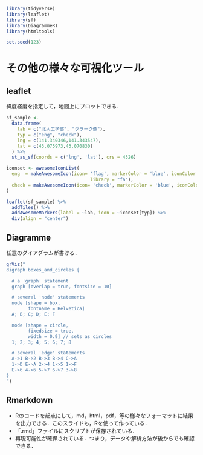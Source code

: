 ```r
library(tidyverse)
library(leaflet)
library(sf)
library(DiagrammeR)
library(htmltools)

set.seed(123)

```

# その他の様々な可視化ツール

## leaflet

緯度経度を指定して，地図上にプロットできる．


```r

sf_sample <-
  data.frame(
    lab = c("北大工学部", "クラーク像"),
    typ = c("eng", "check"),
    lng = c(141.340346,141.343547),
    lat = c(43.075973,43.070830)
  ) %>%
  st_as_sf(coords = c('lng', 'lat'), crs = 4326)

iconset <- awesomeIconList(
  eng  = makeAwesomeIcon(icon= 'flag', markerColor = 'blue', iconColor = 'white', 
                               library = "fa"),
  check = makeAwesomeIcon(icon= 'check', markerColor = 'blue', iconColor = 'white', library = "fa")
)

leaflet(sf_sample) %>%
  addTiles() %>%
  addAwesomeMarkers(label = ~lab, icon = ~iconset[typ]) %>%
  div(align = "center")
```



## Diagramme

任意のダイアグラムが書ける．

```r
grViz("
digraph boxes_and_circles {

  # a 'graph' statement
  graph [overlap = true, fontsize = 10]

  # several 'node' statements
  node [shape = box,
        fontname = Helvetica]
  A; B; C; D; E; F

  node [shape = circle,
        fixedsize = true,
        width = 0.9] // sets as circles
  1; 2; 3; 4; 5; 6; 7; 8

  # several 'edge' statements
  A->1 B->2 B->3 B->4 C->A
  1->D E->A 2->4 1->5 1->F
  E->6 4->6 5->7 6->7 3->8
}
")
```

## Rmarkdown

 - Rのコードを起点にして，md，html，pdf，等の様々なフォーマットに結果を出力できる．このスライドも，Rを使って作っている．
 - 「.rmd」ファイルにスクリプトが保存されている．
 - 再現可能性が確保されている．つまり，データや解析方法が後からでも確認できる．

